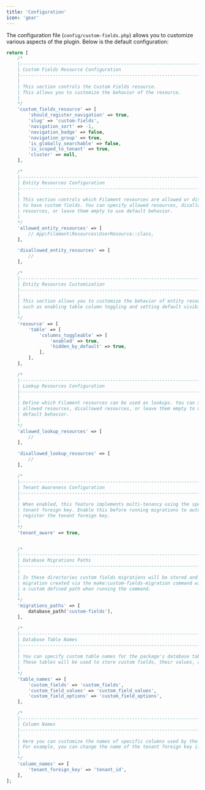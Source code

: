 ```yaml
---
title: 'Configuration'
icon: 'gear'
---
```


The configuration file (`config/custom-fields.php`) allows you to customize various aspects of the plugin. Below is the
default configuration:

```php
return [
    /*
    |--------------------------------------------------------------------------
    | Custom Fields Resource Configuration
    |--------------------------------------------------------------------------
    |
    | This section controls the Custom Fields resource.
    | This allows you to customize the behavior of the resource.
    |
    */
    'custom_fields_resource' => [
        'should_register_navigation' => true,
        'slug' => 'custom-fields',
        'navigation_sort' => -1,
        'navigation_badge' => false,
        'navigation_group' => true,
        'is_globally_searchable' => false,
        'is_scoped_to_tenant' => true,
        'cluster' => null,
    ],

    /*
    |--------------------------------------------------------------------------
    | Entity Resources Configuration
    |--------------------------------------------------------------------------
    |
    | This section controls which Filament resources are allowed or disallowed
    | to have custom fields. You can specify allowed resources, disallowed
    | resources, or leave them empty to use default behavior.
    |
    */
    'allowed_entity_resources' => [
        // App\Filament\Resources\UserResource::class,
    ],

    'disallowed_entity_resources' => [
        //
    ],

    /*
    |--------------------------------------------------------------------------
    | Entity Resources Customization
    |--------------------------------------------------------------------------
    |
    | This section allows you to customize the behavior of entity resources,
    | such as enabling table column toggling and setting default visibility.
    |
    */
    'resource' => [
        'table' => [
            'columns_toggleable' => [
                'enabled' => true,
                'hidden_by_default' => true,
            ],
        ],
    ],

    /*
    |--------------------------------------------------------------------------
    | Lookup Resources Configuration
    |--------------------------------------------------------------------------
    |
    | Define which Filament resources can be used as lookups. You can specify
    | allowed resources, disallowed resources, or leave them empty to use
    | default behavior.
    |
    */
    'allowed_lookup_resources' => [
        //
    ],

    'disallowed_lookup_resources' => [
        //
    ],

    /*
    |--------------------------------------------------------------------------
    | Tenant Awareness Configuration
    |--------------------------------------------------------------------------
    |
    | When enabled, this feature implements multi-tenancy using the specified
    | tenant foreign key. Enable this before running migrations to automatically
    | register the tenant foreign key.
    |
    */
    'tenant_aware' => true,


    /*
    |--------------------------------------------------------------------------
    | Database Migrations Paths
    |--------------------------------------------------------------------------
    |
    | In these directories custom fields migrations will be stored and ran when migrating. A custom fields
    | migration created via the make:custom-fields-migration command will be stored in the first path or
    | a custom defined path when running the command.
    |
    */
    'migrations_paths' => [
        database_path('custom-fields'),
    ],

    /*
    |--------------------------------------------------------------------------
    | Database Table Names
    |--------------------------------------------------------------------------
    |
    | You can specify custom table names for the package's database tables here.
    | These tables will be used to store custom fields, their values, and options.
    |
    */
    'table_names' => [
        'custom_fields' => 'custom_fields',
        'custom_field_values' => 'custom_field_values',
        'custom_field_options' => 'custom_field_options',
    ],

    /*
    |--------------------------------------------------------------------------
    | Column Names
    |--------------------------------------------------------------------------
    |
    | Here you can customize the names of specific columns used by the package.
    | For example, you can change the name of the tenant foreign key if needed.
    |
    */
    'column_names' => [
        'tenant_foreign_key' => 'tenant_id',
    ],
];
```